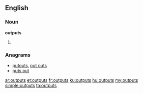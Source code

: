 ==English==

===Noun===
'''outputs'''

# {{plural of|[[output]]}}

===Anagrams===
* [[putouts#English|putouts]], [[put outs#English|put outs]]
* [[puts out#English|puts out]]

[[ar:outputs]]
[[et:outputs]]
[[fr:outputs]]
[[ku:outputs]]
[[hu:outputs]]
[[my:outputs]]
[[simple:outputs]]
[[ta:outputs]]